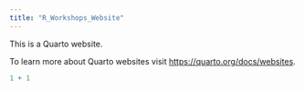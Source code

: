 ```yaml
---
title: "R_Workshops_Website"
---
```


This is a Quarto website.

To learn more about Quarto websites visit <https://quarto.org/docs/websites>.

```r
1 + 1
```
